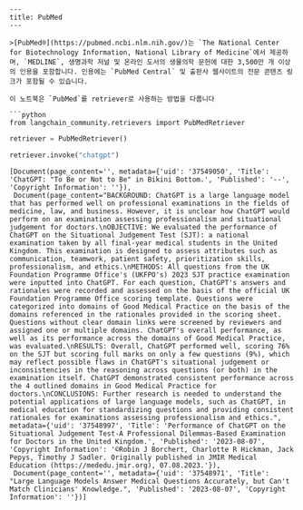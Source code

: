 ```mdx
---
title: PubMed
---

>[PubMed®](https://pubmed.ncbi.nlm.nih.gov/)는 `The National Center for Biotechnology Information, National Library of Medicine`에서 제공하며, `MEDLINE`, 생명과학 저널 및 온라인 도서의 생물의학 문헌에 대한 3,500만 개 이상의 인용을 포함합니다. 인용에는 `PubMed Central` 및 출판사 웹사이트의 전문 콘텐츠 링크가 포함될 수 있습니다.

이 노트북은 `PubMed`를 retriever로 사용하는 방법을 다룹니다

```python
from langchain_community.retrievers import PubMedRetriever
```

```python
retriever = PubMedRetriever()
```

```python
retriever.invoke("chatgpt")
```

```output
[Document(page_content='', metadata={'uid': '37549050', 'Title': 'ChatGPT: "To Be or Not to Be" in Bikini Bottom.', 'Published': '--', 'Copyright Information': ''}),
 Document(page_content="BACKGROUND: ChatGPT is a large language model that has performed well on professional examinations in the fields of medicine, law, and business. However, it is unclear how ChatGPT would perform on an examination assessing professionalism and situational judgement for doctors.\nOBJECTIVE: We evaluated the performance of ChatGPT on the Situational Judgement Test (SJT): a national examination taken by all final-year medical students in the United Kingdom. This examination is designed to assess attributes such as communication, teamwork, patient safety, prioritization skills, professionalism, and ethics.\nMETHODS: All questions from the UK Foundation Programme Office's (UKFPO's) 2023 SJT practice examination were inputted into ChatGPT. For each question, ChatGPT's answers and rationales were recorded and assessed on the basis of the official UK Foundation Programme Office scoring template. Questions were categorized into domains of Good Medical Practice on the basis of the domains referenced in the rationales provided in the scoring sheet. Questions without clear domain links were screened by reviewers and assigned one or multiple domains. ChatGPT's overall performance, as well as its performance across the domains of Good Medical Practice, was evaluated.\nRESULTS: Overall, ChatGPT performed well, scoring 76% on the SJT but scoring full marks on only a few questions (9%), which may reflect possible flaws in ChatGPT's situational judgement or inconsistencies in the reasoning across questions (or both) in the examination itself. ChatGPT demonstrated consistent performance across the 4 outlined domains in Good Medical Practice for doctors.\nCONCLUSIONS: Further research is needed to understand the potential applications of large language models, such as ChatGPT, in medical education for standardizing questions and providing consistent rationales for examinations assessing professionalism and ethics.", metadata={'uid': '37548997', 'Title': 'Performance of ChatGPT on the Situational Judgement Test-A Professional Dilemmas-Based Examination for Doctors in the United Kingdom.', 'Published': '2023-08-07', 'Copyright Information': '©Robin J Borchert, Charlotte R Hickman, Jack Pepys, Timothy J Sadler. Originally published in JMIR Medical Education (https://mededu.jmir.org), 07.08.2023.'}),
 Document(page_content='', metadata={'uid': '37548971', 'Title': "Large Language Models Answer Medical Questions Accurately, but Can't Match Clinicians' Knowledge.", 'Published': '2023-08-07', 'Copyright Information': ''})]
```

```python

```
```